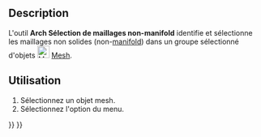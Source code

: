 <languages/>

{{Docnav/fr
|[[Arch_MeshToShape/fr|Maillage vers une forme]]
|[[Arch_RemoveShape/fr|Supprimer la forme]]
|[[BIM_Workbench/fr|Atelier BIM]]
|IconL=Arch_MeshToShape.svg
|IconR=Arch_RemoveShape.svg
|IconC=Workbench_BIM.svg
}}

{{VeryImportantMessage|Cette commande fait partie de l'ensemble intégré de l'[[BIM_Workbench/fr|atelier BIM]] avec la V1.0<br>
Cette page a été mise à jour pour cette version.}}

{{GuiCommand/fr
|Name=Arch SelectNonSolidMeshes
|Name/fr=Arch Sélection de maillages non-manifold
|MenuLocation=Utilitaires → Sélectionner les maillages non-manifold
|Workbenches=[[BIM_Workbench/fr|BIM]]
|SeeAlso=[[Arch_SplitMesh/fr|Arch Séparer un objet mesh]], [[Arch_MeshToShape/fr|Arch Supprimer la forme]]
}}

==Description==

L'outil '''Arch Sélection de maillages non-manifold''' identifie et sélectionne les maillages non solides (non-[http://fr.wikipedia.org/wiki/Vari%C3%A9t%C3%A9_%28g%C3%A9om%C3%A9trie%29 manifold]) dans un groupe sélectionné d'objets [[Image:Workbench_Mesh.svg|24px|Mesh Workbench]] [[Mesh_Workbench/fr|Mesh]].

<span id="Usage"></span>
==Utilisation==

# Sélectionnez un objet mesh.
# Sélectionnez l'option {{MenuCommand|Utilitaires → [[Image:Arch_SelectNonSolidMeshes.svg|16px]] Sélectionner les maillages non-manifold}} du menu.


{{Docnav/fr
|[[Arch_MeshToShape/fr|Maillage vers une forme]]
|[[Arch_RemoveShape/fr|Supprimer la forme]]
|[[BIM_Workbench/fr|Atelier BIM]]
|IconL=Arch_MeshToShape.svg
|IconR=Arch_RemoveShape.svg
|IconC=Workbench_BIM.svg
}}

{{BIM_Tools_navi{{#translation:}}}}
{{Userdocnavi{{#translation:}}}}